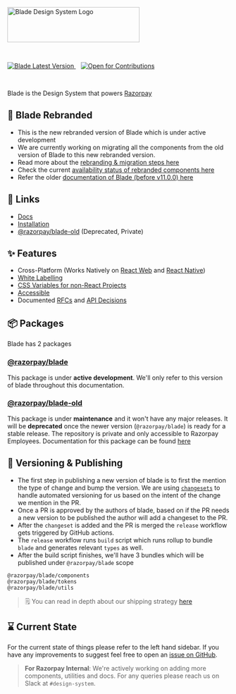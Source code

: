 
<Meta title="Guides/Intro" />

<p style={{ textAlign: 'center' }}>
  <img
    height="80px"
    width="300px"
    alt="Blade Design System Logo"
    src="https://raw.githubusercontent.com/razorpay/blade/00a200a8f53c1abff99d81a73fbdcbd12a6d0dca/branding/blade-original.min.svg"
  />
</p>
<br />
<p style={{ textAlign: 'center' }}>
  <a href="https://npmjs.org/package/@razorpay/blade">
    <img
      alt="Blade Latest Version"
      src="https://img.shields.io/github/package-json/v/razorpay/blade?style=for-the-badge&labelColor=322&logo=npm&label=@razorpay/Blade&color=darkred&filename=packages%2Fblade%2Fpackage.json"
    />
  </a>
  &nbsp;&nbsp;
  <a href="https://github.com/razorpay/blade/tree/master/CONTRIBUTING.md">
    <img
      alt="Open for Contributions"
      src="https://img.shields.io/badge/Contributions-Open-333333?style=for-the-badge&logo=github&logoColor=ffffff&labelColor=111111"
    />
  </a>
</p>
<br />

Blade is the Design System that powers [Razorpay](https://razorpay.com/)

## 💫 Blade Rebranded
- This is the new rebranded version of Blade which is under active development
- We are currently working on migrating all the components from the old version of Blade to this new rebranded version.
- Read more about the [rebranding & migration steps here](https://docs.google.com/document/d/1PLwUqx8LyfMeDW4u9CjwKHtSCpT1_sYUYtW_jwpLyDA/edit)
- Check the current [availability status of rebranded components here](http://localhost:9009/?path=/docs/guides-component-status--docs)
- Refer the older [documentation of Blade (before v11.0.0) here](https://61c19ee8d3d282003ac1d81c-wajigjwbnt.chromatic.com/)


## 🔗 Links

- [Docs](https://blade.razorpay.com)
- [Installation](https://blade.razorpay.com/?path=/docs/guides-installation--page)
- [@razorpay/blade-old](https://github.com/razorpay/blade-old) (Deprecated, Private)

## ✨ Features

- Cross-Platform (Works Natively on [React Web](https://blade.razorpay.com/?path=/docs/guides-installation--page#%EF%B8%8F-installation) and [React Native](https://blade.razorpay.com/?path=/docs/guides-installation--page#react-native-projects))
- [White Labelling](https://blade.razorpay.com/?path=/docs/guides-theming-theme-playground--page)
- [CSS Variables for non-React Projects](https://blade.razorpay.com/?path=/docs/tokens-css-variables--page)
- [Accessible](https://github.com/razorpay/blade/blob/master/rfcs/2022-04-09-accessibility.md#manual-testing)
- Documented [RFCs](https://github.com/razorpay/blade/tree/docs/make-docs-pretty/rfcs) and [API Decisions](https://github.com/razorpay/blade/blob/master/packages/blade/src/components/Alert/_decisions/decisions.md)

## 📦 Packages

Blade has 2 packages

### [@razorpay/blade](https://github.com/razorpay/blade/tree/master/packages/blade)

This package is under **active development**. We'll only refer to this version of blade throughout this documentation.

### [@razorpay/blade-old](https://github.com/razorpay/blade-old#--blade-old)

This package is under **maintenance** and it won't have any major releases. It will be **deprecated** once the newer version (`@razorpay/blade`) is ready for a stable release. The repository is private and only accessible to Razorpay Employees. Documentation for this package can be found [here](https://github.com/razorpay/blade-old#--blade-old)

## 📝 Versioning & Publishing

- The first step in publishing a new version of blade is to first the mention the type of change and bump the version. We are using [`changesets`](https://github.com/atlassian/changesets) to handle automated versioning for us based on the intent of the change we mention in the PR.
- Once a PR is approved by the authors of blade, based on if the PR needs a new version to be published the author will add a changeset to the PR.
- After the `changeset` is added and the PR is merged the `release` workflow gets triggered by GitHub actions.
- The `release` workflow runs `build` script which runs rollup to bundle `blade` and generates relevant `types` as well.
- After the build script finishes, we'll have 3 bundles which will be published under `@razorpay/blade` scope

```
@razorpay/blade/components
@razorpay/blade/tokens
@razorpay/blade/utils
```

> 🗒 You can read in depth about our shipping strategy [here](https://github.com/razorpay/blade/blob/master/rfcs/2021-06-15-shipping-blade.md)

## ⌛️ Current State

For the current state of things please refer to the left hand sidebar. If you have any improvements to suggest feel free to open an [issue on GitHub](https://github.com/razorpay/blade/issues/new).

> **For Razorpay Internal**: We're actively working on adding more components, utilities and docs. For any queries please reach us on Slack at `#design-system`.
